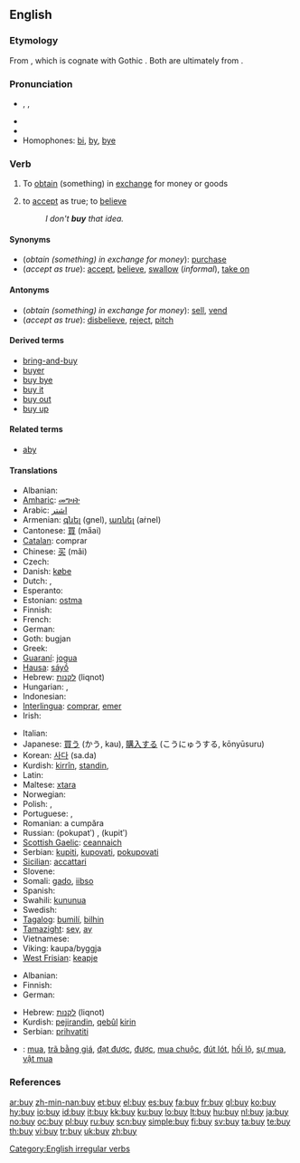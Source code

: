 ==English==

===Etymology===
From {{etyl|ang|en}} {{term|bycġan||obtain by paying a price|lang=ang}}, which is cognate with Gothic {{term|𐌱𐌿𐌲𐌾𐌰𐌽|tr=bugjan|lang=got|sc=Goth}}. Both are ultimately from {{proto|Indo-European|bheug(h)|lang=en}}.

===Pronunciation===
* {{enPR|bī}}, {{IPA|/baɪ/}}, {{SAMPA|/baI/}}
* {{audio|en-us-buy.ogg|Audio (US)}}
* {{rhymes|aɪ}}
* Homophones: [[bi]], [[by]], [[bye]]

===Verb===
{{en-verb|buys|buying|bought}}

# {{transitive}} To [[obtain]] (something) in [[exchange]] for money or goods
# {{context|transitive|informal}} to [[accept]] as true; to [[believe]]
#: ''I don't '''buy''' that idea.''

====Synonyms====
* (''obtain (something) in exchange for money''): [[purchase]]<!--, [[acquire]], [[shop]]-->
* (''accept as true''): [[accept]], [[believe]], [[swallow]] (''informal''), [[take on]]

====Antonyms====
* (''obtain (something) in exchange for money''): [[sell]], [[vend]]
* (''accept as true''): [[disbelieve]], [[reject]], [[pitch]]

====Derived terms====
* [[bring-and-buy]]
* [[buyer]]
* [[buy bye]]
* [[buy it]]
* [[buy out]]
* [[buy up]]

====Related terms====
* [[aby]]

====Translations====
{{trans-top|to obtain for money}}
* Albanian: {{t+|sq|blej|xs=Albanian}}
* [[Amharic]]: [[መግዛት]]
* Arabic: [[اشتر]]
* Armenian: [[գնել]] (gnel), [[առնել]] (aṙnel)
* Cantonese: [[買]] (ma̋ai)
* [[Catalan]]: comprar
* Chinese: [[买]] (mǎi)
* Czech: {{t-|cs|kupovat}}
* Danish: [[købe]]
* Dutch: {{t+|nl|kopen}}, {{t+|nl|aanschaffen}}
* Esperanto: {{t+|eo|aĉeti|xs=Esperanto}}
* Estonian: [[ostma]]
* Finnish: {{t+|fi|ostaa}}
* French: {{t+|fr|acheter}}
* German: {{t+|de|kaufen}}
* Goth: bugjan
* Greek: {{t+|el|αγοράζω|tr=agorázo|sc=Grek}}
* [[Guaraní]]: [[jogua]]
* [[Hausa]]: [[sáyṓ]]
* Hebrew: [[לקנות]] (liqnot)
* Hungarian: {{t+|hu|vásárol}}, {{t+|hu|vesz}}
* Indonesian: {{t-|id|beli|alt=membeli|xs=Indonesian}}
* [[Interlingua]]: [[comprar]], [[emer]]
* Irish: {{t-|ga|ceannaigh|xs=Irish}}
{{trans-mid}}
* Italian: {{t+|it|comprare}}
* Japanese: [[買う]] (かう, kau), [[購入]]する (こうにゅうする, kōnyūsuru)
* Korean: [[사다]] (sa.da)
* Kurdish: [[kirrîn]], [[standin]], {{KUchar|[[کڕین]]}}
* Latin: {{t-|la|emere}}
* Maltese: [[xtara]]
* Norwegian: {{t+|no|kjøpe}}
* Polish: {{t+|pl|kupować}} {{impf}}, {{t+|pl|kupić}} {{pf}}
* Portuguese: {{t+|pt|comprar}}, {{t+|pt|adquirir}}
* Romanian: a cumpăra
* Russian: {{t+|ru|покупать|sc=Cyrl}} (pokupatʹ) {{impf}}, {{t+|ru|купить|sc=Cyrl}} (kupitʹ) {{pf}}
* [[Scottish Gaelic]]: [[ceannaich]]
* Serbian: [[kupiti]], [[kupovati]], [[pokupovati]]
* [[Sicilian]]: [[accattari]]
* Slovene: {{t+|sl|kupiti}}
* Somali: [[gado]], [[iibso]]
* Spanish: {{t+|es|comprar}}
* Swahili: [[kununua]]
* Swedish: {{t+|sv|köpa}}
* [[Tagalog]]: [[bumilí]], [[bilhin]]
* [[Tamazight]]: [[seγ]], [[aγ]]
* Vietnamese: {{t+|vi|mua|xs=Vietnamese}}
* Viking: kaupa/byggja
* [[West Frisian]]: [[keapje]]
{{trans-bottom}}

{{trans-top|to accept as true}}
* Albanian: {{t+|sq|blej|xs=Albanian}}
* Finnish: {{t+|fi|uskoa}}
* German: {{t+|de|abkaufen}}
{{trans-mid}}
* Hebrew: [[לקנות]] (liqnot)
* Kurdish: [[pejirandin]], [[qebûl]] [[kirin]]
* Serbian: [[prihvatiti]]
{{trans-bottom}}

{{checktrans-top}}
* {{ttbc|Vietnamese}}: [[mua]], [[trã bằng giá]], [[đạt được]], [[được]], [[mua chuộc]], [[đút lót]], [[hối lộ]], [[sự mua]], [[vật mua]]
{{checktrans-bottom}}

===References===
{{R:Century 1911}}
{{R:Webster 1913}}

[[Category:English irregular verbs]]

[[ar:buy]]
[[zh-min-nan:buy]]
[[et:buy]]
[[el:buy]]
[[es:buy]]
[[fa:buy]]
[[fr:buy]]
[[gl:buy]]
[[ko:buy]]
[[hy:buy]]
[[io:buy]]
[[id:buy]]
[[it:buy]]
[[kk:buy]]
[[ku:buy]]
[[lo:buy]]
[[lt:buy]]
[[hu:buy]]
[[nl:buy]]
[[ja:buy]]
[[no:buy]]
[[oc:buy]]
[[pl:buy]]
[[ru:buy]]
[[scn:buy]]
[[simple:buy]]
[[fi:buy]]
[[sv:buy]]
[[ta:buy]]
[[te:buy]]
[[th:buy]]
[[vi:buy]]
[[tr:buy]]
[[uk:buy]]
[[zh:buy]]